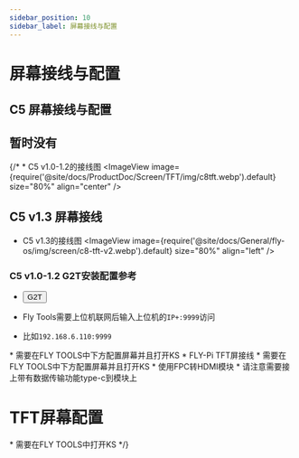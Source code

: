```yaml
---
sidebar_position: 10
sidebar_label: 屏幕接线与配置
---
```



# 屏幕接线与配置

## C5 屏幕接线与配置
## 暂时没有
{/* * C5 v1.0-1.2的接线图
<ImageView image={require('@site/docs/ProductDoc/Screen/TFT/img/c8tft.webp').default} size="80%" align="center" />

## C5 v1.3 屏幕接线

* C5 v1.3的接线图
<ImageView image={require('@site/docs/General/fly-os/img/screen/c8-tft-v2.webp').default} size="80%" align="left" />

### C5 v1.0-1.2 G2T安装配置参考
* <Button variant="contained" disableElevation href="/docs/ProductDoc/ExtensionBoard/fly-g2t/rpi">G2T</Button>

* Fly Tools需要上位机联网后输入上位机的`IP+:9999`访问
* 比如`192.168.6.110:9999`

<Tabs>
    <TabItem value="tft" label="TFT接线" default>
        * 需要在FLY TOOLS中下方配置屏幕并且打开KS
            <ImageView image={require('@site/docs/ProductDoc/SBC/fly-pi/img/tft.webp').default} size="80%" align="center" />
        * FLY-Pi TFT屏接线
            <ImageView image={require('@site/docs/General/fly-os/img/screen/c8-tft-v2.webp').default} size="80%" align="center" />
    </TabItem>
    <TabItem value="hdmi" label="HDMI接线">
        * 需要在FLY TOOLS中下方配置屏幕并且打开KS
            <ImageView image={require('@site/docs/ProductDoc/SBC/fly-pi/img/hdmi.webp').default} size="80%" align="center" />               
        * 使用FPC转HDMI模块
        * 请注意需要接上带有数据传输功能type-c到模块上
            <ImageView image={require('@site/docs/General/fly-os/img/screen/c8-hdmi.webp').default} size="80%" align="center" />
    </TabItem>
</Tabs>

# TFT屏幕配置

<Tabs>
    <TabItem value="tft" label="TFT屏幕" default>
        * 需要在FLY TOOLS中打开KS
            <ImageView image={require('@site/docs/ProductDoc/SBC/fly-lite/lite2.1/img/ks.webp').default} size="80%" align="center" />
    </TabItem>
</Tabs> */}
